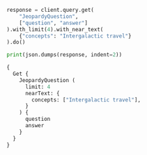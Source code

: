 
<Tabs groupId="languages">
<TabItem value="py" label="Python">

```python
response = client.query.get(
    "JeopardyQuestion",
    ["question", "answer"]
).with_limit(4).with_near_text(
    {"concepts": "Intergalactic travel"}
).do()

print(json.dumps(response, indent=2))
```

</TabItem>
<TabItem value="graphql" label="GraphQL">

```graphql
{
  Get {
    JeopardyQuestion (
      limit: 4
      nearText: {
        concepts: ["Intergalactic travel"],
      }
    ) {
      question
      answer
    }
  }
}
```

</TabItem>
</Tabs>